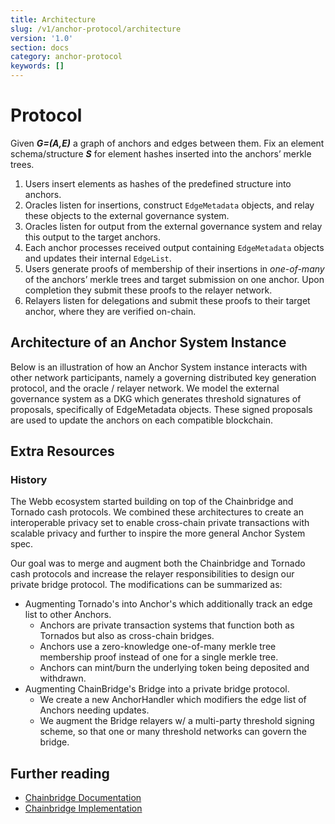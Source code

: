 ```yaml
---
title: Architecture
slug: /v1/anchor-protocol/architecture
version: '1.0'
section: docs
category: anchor-protocol
keywords: []
---
```



# Protocol

Given **_G=(A,E)_** a graph of anchors and edges between them. Fix an element schema/structure **_S_** for element hashes inserted into
the anchors’ merkle trees.

1. Users insert elements as hashes of the predefined structure into anchors.
2. Oracles listen for insertions, construct `EdgeMetadata` objects, and relay these objects to the external governance system.
3. Oracles listen for output from the external governance system and relay this output to the target anchors.
4. Each anchor processes received output containing `EdgeMetadata` objects and updates their internal `EdgeList`.
5. Users generate proofs of membership of their insertions in _one-of-many_ of the anchors’ merkle trees and target submission on one anchor.
   Upon completion they submit these proofs to the relayer network.
6. Relayers listen for delegations and submit these proofs to their target anchor, where they are verified on-chain.

## Architecture of an Anchor System Instance

Below is an illustration of how an Anchor System instance interacts with other network participants, namely a governing distributed
key generation protocol, and the oracle / relayer network. We model the external governance system as a DKG which generates threshold
signatures of proposals, specifically of EdgeMetadata objects. These signed proposals are used to update the anchors on each compatible blockchain.

<SystemImg />

## Extra Resources

### History

The Webb ecosystem started building on top of the Chainbridge and Tornado cash protocols. We combined these architectures to create
an interoperable privacy set to enable cross-chain private transactions with scalable privacy and further to inspire the more general
Anchor System spec.

Our goal was to merge and augment both the Chainbridge and Tornado cash protocols and increase the relayer responsibilities to design
our private bridge protocol. The modifications can be summarized as:

- Augmenting Tornado's into Anchor's which additionally track an edge list to other Anchors.
  - Anchors are private transaction systems that function both as Tornados but also as cross-chain bridges.
  - Anchors use a zero-knowledge one-of-many merkle tree membership proof instead of one for a single merkle tree.
  - Anchors can mint/burn the underlying token being deposited and withdrawn.
- Augmenting ChainBridge's Bridge into a private bridge protocol.
  - We create a new AnchorHandler which modifiers the edge list of Anchors needing updates.
  - We augment the Bridge relayers w/ a multi-party threshold signing scheme, so that one or many threshold networks can govern the bridge.

## Further reading

- [Chainbridge Documentation](https://chainbridge.chainsafe.io/)
- [Chainbridge Implementation](https://github.com/ChainSafe/ChainBridge)
